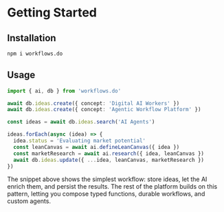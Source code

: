 # Getting Started

## Installation

```sh npm2yarn copy
npm i workflows.do
```

## Usage

```ts
import { ai, db } from 'workflows.do'

await db.ideas.create({ concept: 'Digital AI Workers' })
await db.ideas.create({ concept: 'Agentic Workflow Platform' })

const ideas = await db.ideas.search('AI Agents')

ideas.forEach(async (idea) => {
  idea.status = 'Evaluating market potential'
  const leanCanvas = await ai.defineLeanCanvas({ idea })
  const marketResearch = await ai.research({ idea, leanCanvas })
  await db.ideas.update({ ...idea, leanCanvas, marketResearch })
})
```

The snippet above shows the simplest workflow: store ideas, let the AI enrich them, and persist the results. The rest of the platform builds on this pattern, letting you compose typed functions, durable workflows, and custom agents.
